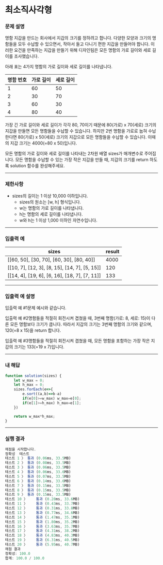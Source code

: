 # 최소직사각형

### **문제 설명**

명함 지갑을 만드는 회사에서 지갑의 크기를 정하려고 합니다. 다양한 모양과 크기의 명함들을 모두 수납할 수 있으면서, 작아서 들고 다니기 편한 지갑을 만들어야 합니다. 이러한 요건을 만족하는 지갑을 만들기 위해 디자인팀은 모든 명함의 가로 길이와 세로 길이를 조사했습니다.

아래 표는 4가지 명함의 가로 길이와 세로 길이를 나타냅니다.

| 명함 번호 | 가로 길이 | 세로 길이 |
| --- | --- | --- |
| 1 | 60 | 50 |
| 2 | 30 | 70 |
| 3 | 60 | 30 |
| 4 | 80 | 40 |

가장 긴 가로 길이와 세로 길이가 각각 80, 70이기 때문에 80(가로) x 70(세로) 크기의 지갑을 만들면 모든 명함들을 수납할 수 있습니다. 하지만 2번 명함을 가로로 눕혀 수납한다면 80(가로) x 50(세로) 크기의 지갑으로 모든 명함들을 수납할 수 있습니다. 이때의 지갑 크기는 4000(=80 x 50)입니다.

모든 명함의 가로 길이와 세로 길이를 나타내는 2차원 배열 sizes가 매개변수로 주어집니다. 모든 명함을 수납할 수 있는 가장 작은 지갑을 만들 때, 지갑의 크기를 return 하도록 solution 함수를 완성해주세요.

---

### 제한사항

- sizes의 길이는 1 이상 10,000 이하입니다.
    - sizes의 원소는 [w, h] 형식입니다.
    - w는 명함의 가로 길이를 나타냅니다.
    - h는 명함의 세로 길이를 나타냅니다.
    - w와 h는 1 이상 1,000 이하인 자연수입니다.

---

### 입출력 예

| sizes | result |
| --- | --- |
| [[60, 50], [30, 70], [60, 30], [80, 40]] | 4000 |
| [[10, 7], [12, 3], [8, 15], [14, 7], [5, 15]] | 120 |
| [[14, 4], [19, 6], [6, 16], [18, 7], [7, 11]] | 133 |

---

### 입출력 예 설명

입출력 예 #1문제 예시와 같습니다.

입출력 예 #2명함들을 적절히 회전시켜 겹쳤을 때, 3번째 명함(가로: 8, 세로: 15)이 다른 모든 명함보다 크기가 큽니다. 따라서 지갑의 크기는 3번째 명함의 크기와 같으며, 120(=8 x 15)을 return 합니다.

입출력 예 #3명함들을 적절히 회전시켜 겹쳤을 때, 모든 명함을 포함하는 가장 작은 지갑의 크기는 133(=19 x 7)입니다.

---

### 내 해답

```jsx
function solution(sizes) {
    let w_max = 0;
    let h_max = 0;
    sizes.forEach(e=>{
        e.sort((a,b)=>b-a)
        if(e[0]>=w_max) w_max=e[0];
        if(e[1]>=h_max) h_max=e[1];
    })

    return w_max*h_max;
}
```

---

### 실행 결과

```jsx
채점을 시작합니다.
정확성  테스트
테스트 1 〉	통과 (0.06ms, 33.5MB)
테스트 2 〉	통과 (0.08ms, 33.5MB)
테스트 3 〉	통과 (0.06ms, 33.5MB)
테스트 4 〉	통과 (0.06ms, 33.6MB)
테스트 5 〉	통과 (0.07ms, 33.5MB)
테스트 6 〉	통과 (0.14ms, 33.6MB)
테스트 7 〉	통과 (0.15ms, 33.5MB)
테스트 8 〉	통과 (0.15ms, 33.5MB)
테스트 9 〉	통과 (0.15ms, 33.5MB)
테스트 10 〉	통과 (0.28ms, 33.6MB)
테스트 11 〉	통과 (0.43ms, 33.7MB)
테스트 12 〉	통과 (0.31ms, 33.8MB)
테스트 13 〉	통과 (0.77ms, 34.6MB)
테스트 14 〉	통과 (1.47ms, 35.1MB)
테스트 15 〉	통과 (1.80ms, 35.2MB)
테스트 16 〉	통과 (3.63ms, 35.7MB)
테스트 17 〉	통과 (4.31ms, 38.2MB)
테스트 18 〉	통과 (4.83ms, 40.3MB)
테스트 19 〉	통과 (6.31ms, 40.5MB)
테스트 20 〉	통과 (5.95ms, 40.7MB)
채점 결과
정확성: 100.0
합계: 100.0 / 100.0
```